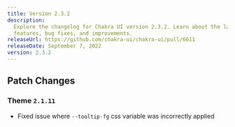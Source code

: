 ```yaml
---
title: Version 2.3.2
description:
  Explore the changelog for Chakra UI version 2.3.2. Learn about the latest
  features, bug fixes, and improvements.
releaseUrl: https://github.com/chakra-ui/chakra-ui/pull/6611
releaseDate: September 7, 2022
version: 2.3.2
---
```


## Patch Changes

### Theme `2.1.11`

- Fixed issue where `--tooltip-fg` css variable was incorrectly applied
